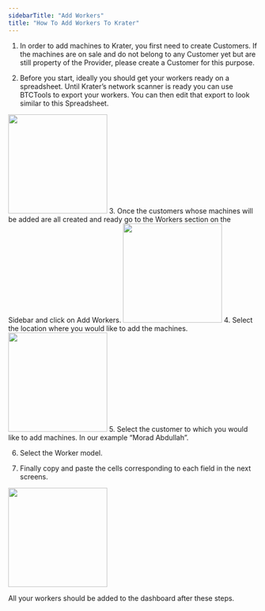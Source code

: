 ```yaml
---
sidebarTitle: "Add Workers"
title: "How To Add Workers To Krater"
---
```

1. In order to add machines to Krater, you first need to create Customers. If the machines are on sale and do not belong to any Customer yet but are still property of the Provider, please create a Customer for this purpose.

2. Before you start, ideally you should get your workers ready on a spreadsheet. Until Krater’s network scanner is ready you can use BTCTools to export your workers. You can then edit that export to look similar to this Spreadsheet.
<Frame caption="Google Sheets."><img height="200" src="https://krater.io/assets/images/articles/adding-workers/1.webp" /></Frame>
3. Once the customers whose machines will be added are all created and ready go to the Workers section on the Sidebar and click on Add Workers.
<Frame caption="Press 'Add Workers' button."><img height="200" src="https://krater.io/assets/images/articles/adding-workers/2.webp" /></Frame>
4. Select the location where you would like to add the machines.
<Frame caption="Select the desired 'Location'."><img height="200" src="https://krater.io/assets/images/articles/adding-workers/3.webp" /></Frame>
5. Select the customer to which you would like to add machines. In our example “Morad Abdullah”.

6. Select the Worker model.

7. Finally copy and paste the cells corresponding to each field in the next screens.
<Frame caption="Copy/Paste all the required fields."><img height="200" src="https://krater.io/assets/images/articles/adding-workers/4.webp" /></Frame>

All your workers should be added to the dashboard after these steps.